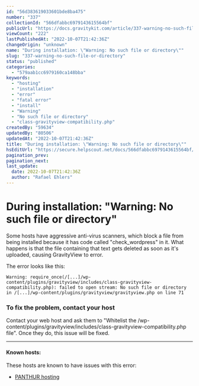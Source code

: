 ```yaml
---
id: "56d383619033601bde8ba475"
number: "337"
collectionId: "566dfabbc6979143615564bf"
publicUrl: "https://docs.gravitykit.com/article/337-warning-no-such-file-or-directory"
viewCount: "222"
lastPublishedAt: "2022-10-07T21:42:36Z"
changeOrigin: "unknown"
name: "During installation: \"Warning: No such file or directory\""
slug: "337-warning-no-such-file-or-directory"
status: "published"
categories: 
  - "579aab1cc6979160ca148bba"
keywords: 
  - "hosting"
  - "installation"
  - "error"
  - "fatal error"
  - "install"
  - "Warning"
  - "No such file or directory"
  - "class-gravityview-compatibility.php"
createdBy: "59634"
updatedBy: "80506"
updatedAt: "2022-10-07T21:42:36Z"
title: "During installation: \"Warning: No such file or directory\""
hsEditUrl: "https://secure.helpscout.net/docs/566dfabbc6979143615564bf/article/56d383619033601bde8ba475"
pagination_prev: 
pagination_next: 
last_update:
  date: 2022-10-07T21:42:36Z
  author: "Rafael Ehlers"
---
```


# During installation: "Warning: No such file or directory"

Some hosts have aggressive anti-virus scanners, which block a file from being installed because it has code called "check\_wordpress" in it. What happens is that the file containing that text gets deleted as soon as it's uploaded, causing GravityView to error.

The error looks like this:

```
Warning: require_once(/[...]/wp-content/plugins/gravityview/includes/class-gravityview-compatibility.php): failed to open stream: No such file or directory in /[...]/wp-content/plugins/gravityview/gravityview.php on line 71
```

### To fix the problem, contact your host

Contact your web host and ask them to "Whitelist the /wp-content/plugins/gravityview/includes/class-gravityview-compatibility.php file". Once they do, this issue will be fixed.

---

####  Known hosts:

These hosts are known to have issues with this error:

- [PANTHUR hosting](https://www.panthur.com.au)